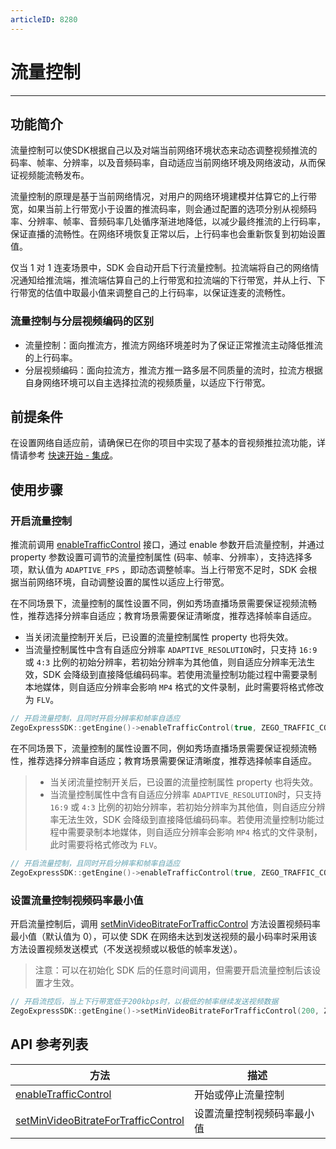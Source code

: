 ```yaml
---
articleID: 8280
---
```

# 流量控制

- - -

## 功能简介

流量控制可以使SDK根据自己以及对端当前网络环境状态来动态调整视频推流的码率、帧率、分辨率，以及音频码率，自动适应当前网络环境及网络波动，从而保证视频能流畅发布。

流量控制的原理是基于当前网络情况，对用户的网络环境建模并估算它的上行带宽，如果当前上行带宽小于设置的推流码率，则会通过配置的选项分别从视频码率、分辨率、帧率、音频码率几处循序渐进地降低，以减少最终推流的上行码率，保证直播的流畅性。在网络环境恢复正常以后，上行码率也会重新恢复到初始设置值。

仅当 1 对 1 连麦场景中，SDK 会自动开启下行流量控制。拉流端将自己的网络情况通知给推流端，推流端估算自己的上行带宽和拉流端的下行带宽，并从上行、下行带宽的估值中取最小值来调整自己的上行码率，以保证连麦的流畅性。

### 流量控制与分层视频编码的区别

* 流量控制：面向推流方，推流方网络环境差时为了保证正常推流主动降低推流的上行码率。
* 分层视频编码：面向拉流方，推流方推一路多层不同质量的流时，拉流方根据自身网络环境可以自主选择拉流的视频质量，以适应下行带宽。

## 前提条件

在设置网络自适应前，请确保已在你的项目中实现了基本的音视频推拉流功能，详情请参考 [快速开始 - 集成](!integration/sdk-integration)。
   
## 使用步骤

### 开启流量控制

推流前调用 [enableTrafficControl](https://doc-zh.zego.im/article/api?doc=Express_Video_SDK_API~CPP_linux~class~zego-express-i-zego-express-engine#enable-traffic-control) 接口，通过 enable 参数开启流量控制，并通过 property 参数设置可调节的流量控制属性 (码率、帧率、分辨率），支持选择多项，默认值为 `ADAPTIVE_FPS` ，即动态调整帧率。当上行带宽不足时，SDK 会根据当前网络环境，自动调整设置的属性以适应上行带宽。

在不同场景下，流量控制的属性设置不同，例如秀场直播场景需要保证视频流畅性，推荐选择分辨率自适应；教育场景需要保证清晰度，推荐选择帧率自适应。

<Warning title="注意">

- 当关闭流量控制开关后，已设置的流量控制属性 property 也将失效。
- 当流量控制属性中含有自适应分辨率 `ADAPTIVE_RESOLUTION`时，只支持 `16:9` 或 `4:3` 比例的初始分辨率，若初始分辨率为其他值，则自适应分辨率无法生效，SDK 会降级到直接降低编码码率。若使用流量控制功能过程中需要录制本地媒体，则自适应分辨率会影响 `MP4` 格式的文件录制，此时需要将格式修改为 `FLV`。

</Warning>

```cpp
// 开启流量控制，且同时开启分辨率和帧率自适应
ZegoExpressSDK::getEngine()->enableTrafficControl(true, ZEGO_TRAFFIC_CONTROL_PROPERTY_ADAPTIVE_FPS | ZEGO_TRAFFIC_CONTROL_PROPERTY_ADAPTIVE_RESOLUTION);
```

在不同场景下，流量控制的属性设置不同，例如秀场直播场景需要保证视频流畅性，推荐选择分辨率自适应；教育场景需要保证清晰度，推荐选择帧率自适应。
> * 当关闭流量控制开关后，已设置的流量控制属性 property 也将失效。
> * 当流量控制属性中含有自适应分辨率 `ADAPTIVE_RESOLUTION`时，只支持 `16:9` 或 `4:3` 比例的初始分辨率，若初始分辨率为其他值，则自适应分辨率无法生效，SDK 会降级到直接降低编码码率。若使用流量控制功能过程中需要录制本地媒体，则自适应分辨率会影响 `MP4` 格式的文件录制，此时需要将格式修改为 `FLV`。

```cpp
// 开启流量控制，且同时开启分辨率和帧率自适应
ZegoExpressSDK::getEngine()->enableTrafficControl(true, ZEGO_TRAFFIC_CONTROL_PROPERTY_ADAPTIVE_FPS | ZEGO_TRAFFIC_CONTROL_PROPERTY_ADAPTIVE_RESOLUTION);
```

### 设置流量控制视频码率最小值

开启流量控制后，调用 [setMinVideoBitrateForTrafficControl](https://doc-zh.zego.im/article/api?doc=Express_Video_SDK_API~CPP_linux~class~zego-express-i-zego-express-engine#set-min-video-bitrate-for-traffic-control) 方法设置视频码率最小值（默认值为 0），可以使 SDK 在网络未达到发送视频的最小码率时采用该方法设置视频发送模式（不发送视频或以极低的帧率发送）。

> 注意：可以在初始化 SDK 后的任意时间调用，但需要开启流量控制后该设置才生效。
   
   
```cpp
// 开启流控后，当上下行带宽低于200kbps时，以极低的帧率继续发送视频数据
ZegoExpressSDK::getEngine()->setMinVideoBitrateForTrafficControl(200, ZEGO_TRAFFIC_CONTROL_MIN_VIDEO_BITRATE_MODE_ULTRA_LOW_FPS);
```

## API 参考列表

| 方法                                                         | 描述                       |
| ------------------------------------------------------------ | -------------------------- |
| [enableTrafficControl](https://doc-zh.zego.im/article/api?doc=Express_Video_SDK_API~CPP_linux~class~zego-express-i-zego-express-engine#enable-traffic-control) | 开始或停止流量控制 |
| [setMinVideoBitrateForTrafficControl](https://doc-zh.zego.im/article/api?doc=Express_Video_SDK_API~CPP_linux~class~zego-express-i-zego-express-engine#set-min-video-bitrate-for-traffic-control) | 设置流量控制视频码率最小值 |
